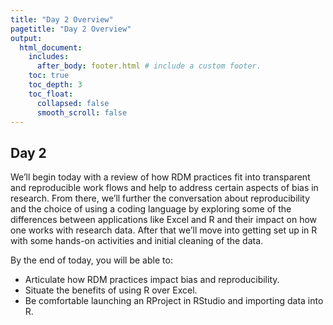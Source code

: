 ```yaml
---
title: "Day 2 Overview"
pagetitle: "Day 2 Overview"
output:
  html_document:
    includes:
      after_body: footer.html # include a custom footer.
    toc: true
    toc_depth: 3
    toc_float:
      collapsed: false
      smooth_scroll: false
---
```


## Day 2

We'll begin today with a review of how RDM practices fit into transparent and reproducible work flows and help to address certain aspects of bias in research. From there, we'll further the conversation about reproducibility and the choice of using a coding language by exploring some of the differences between applications like Excel and R and their impact on how one works with research data. After that we'll move into getting set up in R with some hands-on activities and initial cleaning of the data.

By the end of today, you will be able to:

* Articulate how RDM practices impact bias and reproducibility.
* Situate the benefits of using R over Excel.
* Be comfortable launching an RProject in RStudio and importing data into R.
